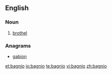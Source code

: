 ==English==

===Noun===
{{head|en|noun}}
# [[brothel]]

===Anagrams===
* [[gabion#English|gabion]]

[[et:bagnio]]
[[io:bagnio]]
[[te:bagnio]]
[[vi:bagnio]]
[[zh:bagnio]]